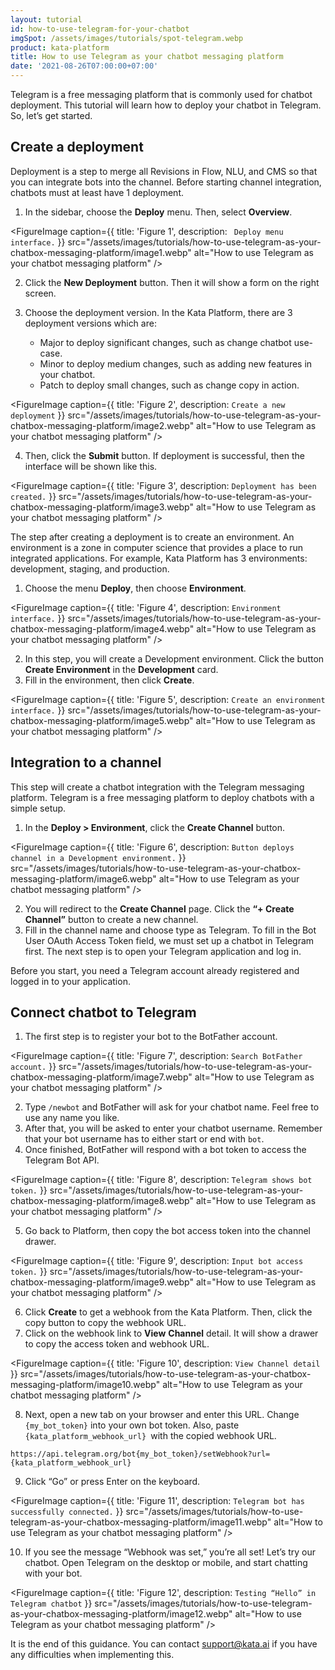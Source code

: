 ```yaml
---
layout: tutorial
id: how-to-use-telegram-for-your-chatbot
imgSpot: /assets/images/tutorials/spot-telegram.webp
product: kata-platform
title: How to use Telegram as your chatbot messaging platform
date: '2021-08-26T07:00:00+07:00'
---
```


Telegram is a free messaging platform that is commonly used for chatbot deployment. This tutorial will learn how to deploy your chatbot in Telegram. So, let’s get started.

## Create a deployment

Deployment is a step to merge all Revisions in Flow, NLU, and CMS so that you can integrate bots into the channel. Before starting channel integration, chatbots must at least have 1 deployment.

1.  In the sidebar, choose the **Deploy** menu. Then, select **Overview**.

<FigureImage
  caption={{ title: 'Figure 1', description: ` Deploy menu interface.` }}
  src="/assets/images/tutorials/how-to-use-telegram-as-your-chatbox-messaging-platform/image1.webp"
  alt="How to use Telegram as your chatbot messaging platform"
/>

2.  Click the **New Deployment** button. Then it will show a form on the right screen.
3.  Choose the deployment version. In the Kata Platform, there are 3 deployment versions which are:

    - Major to deploy significant changes, such as change chatbot use-case.
    - Minor to deploy medium changes, such as adding new features in your chatbot.
    - Patch to deploy small changes, such as change copy in action.

<FigureImage
  caption={{ title: 'Figure 2', description: `Create a new deployment` }}
  src="/assets/images/tutorials/how-to-use-telegram-as-your-chatbox-messaging-platform/image2.webp"
  alt="How to use Telegram as your chatbot messaging platform"
/>

4.  Then, click the **Submit** button. If deployment is successful, then the interface will be shown like this.

<FigureImage
  caption={{ title: 'Figure 3', description: `Deployment has been created.` }}
  src="/assets/images/tutorials/how-to-use-telegram-as-your-chatbox-messaging-platform/image3.webp"
  alt="How to use Telegram as your chatbot messaging platform"
/>

The step after creating a deployment is to create an environment. An environment is a zone in computer science that provides a place to run integrated applications. For example, Kata Platform has 3 environments: development, staging, and production.

1. Choose the menu **Deploy**, then choose **Environment**.

<FigureImage
  caption={{ title: 'Figure 4', description: `Environment interface.` }}
  src="/assets/images/tutorials/how-to-use-telegram-as-your-chatbox-messaging-platform/image4.webp"
  alt="How to use Telegram as your chatbot messaging platform"
/>

2. In this step, you will create a Development environment. Click the button **Create Environment** in the **Development** card.
3. Fill in the environment, then click **Create**.

<FigureImage
  caption={{ title: 'Figure 5', description: `Create an environment interface.` }}
  src="/assets/images/tutorials/how-to-use-telegram-as-your-chatbox-messaging-platform/image5.webp"
  alt="How to use Telegram as your chatbot messaging platform"
/>

## Integration to a channel

This step will create a chatbot integration with the Telegram messaging platform. Telegram is a free messaging platform to deploy chatbots with a simple setup.

1. In the **Deploy > Environment**, click the **Create Channel** button.

<FigureImage
  caption={{ title: 'Figure 6', description: `Button deploys channel in a Development environment.` }}
  src="/assets/images/tutorials/how-to-use-telegram-as-your-chatbox-messaging-platform/image6.webp"
  alt="How to use Telegram as your chatbot messaging platform"
/>

2. You will redirect to the **Create Channel** page. Click the **“+ Create Channel”** button to create a new channel.
3. Fill in the channel name and choose type as Telegram. To fill in the Bot User OAuth Access Token field, we must set up a chatbot in Telegram first. The next step is to open your Telegram application and log in.

Before you start, you need a Telegram account already registered and logged in to your application.

## Connect chatbot to Telegram

1.  The first step is to register your bot to the BotFather account.

<FigureImage
  caption={{ title: 'Figure 7', description: `Search BotFather account.` }}
  src="/assets/images/tutorials/how-to-use-telegram-as-your-chatbox-messaging-platform/image7.webp"
  alt="How to use Telegram as your chatbot messaging platform"
/>

2.  Type `/newbot` and BotFather will ask for your chatbot name. Feel free to use any name you like.
3.  After that, you will be asked to enter your chatbot username. Remember that your bot username has to either start or end with `bot`.
4.  Once finished, BotFather will respond with a bot token to access the Telegram Bot API.

<FigureImage
  caption={{ title: 'Figure 8', description: `Telegram shows bot token.` }}
  src="/assets/images/tutorials/how-to-use-telegram-as-your-chatbox-messaging-platform/image8.webp"
  alt="How to use Telegram as your chatbot messaging platform"
/>

5.  Go back to Platform, then copy the bot access token into the channel drawer.

<FigureImage
  caption={{ title: 'Figure 9', description: `Input bot access token.` }}
  src="/assets/images/tutorials/how-to-use-telegram-as-your-chatbox-messaging-platform/image9.webp"
  alt="How to use Telegram as your chatbot messaging platform"
/>

6.  Click **Create** to get a webhook from the Kata Platform. Then, click the copy button to copy the webhook URL.
7.  Click on the webhook link to **View** **Channel** detail. It will show a drawer to copy the access token and webhook URL.

<FigureImage
  caption={{ title: 'Figure 10', description: `View Channel detail` }}
  src="/assets/images/tutorials/how-to-use-telegram-as-your-chatbox-messaging-platform/image10.webp"
  alt="How to use Telegram as your chatbot messaging platform"
/>

8.  Next, open a new tab on your browser and enter this URL. Change `{my_bot_token}` into your own bot token. Also, paste `{kata_platform_webhook_url} `with the copied webhook URL.

```
https://api.telegram.org/bot{my_bot_token}/setWebhook?url={kata_platform_webhook_url}
```

9.  Click “Go” or press Enter on the keyboard.

<FigureImage
  caption={{ title: 'Figure 11', description: `Telegram bot has successfully connected.` }}
  src="/assets/images/tutorials/how-to-use-telegram-as-your-chatbox-messaging-platform/image11.webp"
  alt="How to use Telegram as your chatbot messaging platform"
/>

10. If you see the message “Webhook was set,” you’re all set! Let’s try our chatbot. Open Telegram on the desktop or mobile, and start chatting with your bot.

<FigureImage
  caption={{ title: 'Figure 12', description: `Testing “Hello” in Telegram chatbot` }}
  src="/assets/images/tutorials/how-to-use-telegram-as-your-chatbox-messaging-platform/image12.webp"
  alt="How to use Telegram as your chatbot messaging platform"
/>

It is the end of this guidance. You can contact [support@kata.ai](mailto:support@kata.ai) if you have any difficulties when implementing this.
